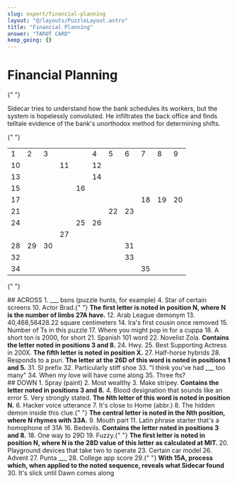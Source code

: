 ```yaml
---
slug: expert/financial-planning
layout: "@/layouts/PuzzleLayout.astro"
title: "Financial Planning"
answer: "TAROT CARD"
keep_going: {}
---
```


# Financial Planning

{" "}

<div class="italic">
  Sidecar tries to understand how the bank schedules its workers, but the system is hopelessly
  convoluted. He infiltrates the back office and finds telltale evidence of the bank's unorthodox
  method for determining shifts.
</div>

{" "}

<table class="w-full table-fixed border-solid border-black">
  <tr class="border-t-black">
    <td class="border-2 border-black">1</td>
    <td class="border-2 border-black">2</td>
    <td class="border-2 border-black">3</td>
    <td class="border-2 border-black" class="bg-black"></td>
    <td class="border-2 border-black" class="bg-black"></td>
    <td class="border-2 border-black">4</td>
    <td class="border-2 border-black">5</td>
    <td class="border-2 border-black">6</td>
    <td class="border-2 border-black">7</td>
    <td class="border-2 border-black">8</td>
    <td class="border-2 border-black">9</td>
  </tr>
  <tr>
    <td class="border-2 border-black">10</td>
    <td class="border-2 border-black"></td>
    <td class="border-2 border-black"></td>
    <td class="border-2 border-black">11</td>
    <td class="border-2 border-black" class="bg-black"></td>
    <td class="border-2 border-black">12</td>
    <td class="border-2 border-black"></td>
    <td class="border-2 border-black"></td>
    <td class="border-2 border-black"></td>
    <td class="border-2 border-black"></td>
    <td class="border-2 border-black"></td>
  </tr>
  <tr>
    <td class="border-2 border-black">13</td>
    <td class="border-2 border-black"></td>
    <td class="border-2 border-black"></td>
    <td class="border-2 border-black"></td>
    <td class="border-2 border-black" class="bg-black"></td>
    <td class="border-2 border-black">14</td>
    <td class="border-2 border-black"></td>
    <td class="border-2 border-black"></td>
    <td class="border-2 border-black"></td>
    <td class="border-2 border-black"></td>
    <td class="border-2 border-black"></td>
  </tr>
  <tr>
    <td class="border-2 border-black">15</td>
    <td class="border-2 border-black"></td>
    <td class="border-2 border-black"></td>
    <td class="border-2 border-black"></td>
    <td class="border-2 border-black">16</td>
    <td class="border-2 border-black"></td>
    <td class="border-2 border-black"></td>
    <td class="border-2 border-black"></td>
    <td class="border-2 border-black" class="bg-black"></td>
    <td class="border-2 border-black" class="bg-black"></td>
    <td class="border-2 border-black" class="bg-black"></td>
  </tr>
  <tr>
    <td class="border-2 border-black">17</td>
    <td class="border-2 border-black"></td>
    <td class="border-2 border-black"></td>
    <td class="border-2 border-black"></td>
    <td class="border-2 border-black"></td>
    <td class="border-2 border-black"></td>
    <td class="border-2 border-black"></td>
    <td class="border-2 border-black" class="bg-black"></td>
    <td class="border-2 border-black">18</td>
    <td class="border-2 border-black">19</td>
    <td class="border-2 border-black">20</td>
  </tr>
  <tr>
    <td class="border-2 border-black">21</td>
    <td class="border-2 border-black"></td>
    <td class="border-2 border-black"></td>
    <td class="border-2 border-black"></td>
    <td class="border-2 border-black"></td>
    <td class="border-2 border-black" class="bg-black"></td>
    <td class="border-2 border-black">22</td>
    <td class="border-2 border-black">23</td>
    <td class="border-2 border-black"></td>
    <td class="border-2 border-black"></td>
    <td class="border-2 border-black"></td>
  </tr>
  <tr>
    <td class="border-2 border-black">24</td>
    <td class="border-2 border-black"></td>
    <td class="border-2 border-black"></td>
    <td class="border-2 border-black" class="bg-black"></td>
    <td class="border-2 border-black">25</td>
    <td class="border-2 border-black">26</td>
    <td class="border-2 border-black"></td>
    <td class="border-2 border-black"></td>
    <td class="border-2 border-black"></td>
    <td class="border-2 border-black"></td>
    <td class="border-2 border-black"></td>
  </tr>
  <tr>
    <td class="border-2 border-black" class="bg-black"></td>
    <td class="border-2 border-black" class="bg-black"></td>
    <td class="border-2 border-black" class="bg-black"></td>
    <td class="border-2 border-black">27</td>
    <td class="border-2 border-black"></td>
    <td class="border-2 border-black"></td>
    <td class="border-2 border-black"></td>
    <td class="border-2 border-black"></td>
    <td class="border-2 border-black"></td>
    <td class="border-2 border-black"></td>
    <td class="border-2 border-black"></td>
  </tr>
  <tr>
    <td class="border-2 border-black">28</td>
    <td class="border-2 border-black">29</td>
    <td class="border-2 border-black">30</td>
    <td class="border-2 border-black"></td>
    <td class="border-2 border-black"></td>
    <td class="border-2 border-black"></td>
    <td class="border-2 border-black" class="bg-black"></td>
    <td class="border-2 border-black">31</td>
    <td class="border-2 border-black"></td>
    <td class="border-2 border-black"></td>
    <td class="border-2 border-black"></td>
  </tr>
  <tr>
    <td class="border-2 border-black">32</td>
    <td class="border-2 border-black"></td>
    <td class="border-2 border-black"></td>
    <td class="border-2 border-black"></td>
    <td class="border-2 border-black"></td>
    <td class="border-2 border-black"></td>
    <td class="border-2 border-black" class="bg-black"></td>
    <td class="border-2 border-black">33</td>
    <td class="border-2 border-black"></td>
    <td class="border-2 border-black"></td>
    <td class="border-2 border-black"></td>
  </tr>
  <tr>
    <td class="border-2 border-black">34</td>
    <td class="border-2 border-black"></td>
    <td class="border-2 border-black"></td>
    <td class="border-2 border-black"></td>
    <td class="border-2 border-black"></td>
    <td class="border-2 border-black"></td>
    <td class="border-2 border-black" class="bg-black"></td>
    <td class="border-2 border-black" class="bg-black"></td>
    <td class="border-2 border-black">35</td>
    <td class="border-2 border-black"></td>
    <td class="border-2 border-black"></td>
  </tr>
</table>

{" "}

<div>
  ## ACROSS
  <span>1. ___ bsns (puzzle hunts, for example)</span>
  <span>4. Star of certain screens</span>
  <span>
    10. Actor Brad.{" "}
    <b>The first letter is noted in position N, where N is the number of limbs 27A have.</b>
  </span>
  <span>12. Arab League demonym</span>
  <span>13. 40,468,56428.22 square centimeters</span>
  <span>14. Ira's first cousin once removed</span>
  <span>15. Number of Ts in this puzzle</span>
  <span>17. Where you might pop in for a cuppa</span>
  <span>18. A short ton is 2000, for short</span>
  <span>21. Spanish 101 word</span>
  <span>
    22. Novelist Zola. <b>Contains the letter noted in positions 3 and 8.</b>
  </span>
  <span>24. Hwy.</span>
  <span>
    25. Best Supporting Actress in 200X. <b>The fifth letter is noted in position X.</b>
  </span>
  <span>27. Half-horse hybrids</span>
  <span>
    28. Responds to a pun. <b>The letter at the 26D of this word is noted in positions 1 and 5.</b>
  </span>
  <span>31. SI prefix</span>
  <span>32. Particularly stiff shoe</span>
  <span>33. "I think you've had ___ too many"</span>
  <span>34. When my love will have come along</span>
  <span>35. Three fts?</span>
</div>
<div>
  ## DOWN
  <span>1. Spray (paint)</span>
  <span>2. Most wealthy</span>
  <span>
    3. Make stripey. <b>Contains the letter noted in positions 3 and 8.</b>
  </span>
  <span>4. Blood designation that sounds like an error</span>
  <span>
    5. Very strongly stated. <b>The Nth letter of this word is noted in position N.</b>
  </span>
  <span>6. Hacker voice utterance</span>
  <span>7. It's close to Home (abbr.)</span>
  <span>
    8. The hidden demon inside this clue.{" "}
    <b>The central letter is noted in the Nth position, where N rhymes with 33A.</b>
  </span>
  <span>9. Mouth part</span>
  <span>11. Latin phrase starter that's a homophone of 31A</span>
  <span>
    16. Bedevils. <b>Contains the letter noted in positions 3 and 8.</b>
  </span>
  <span>18. One way to 29D</span>
  <span>
    19. Fuzzy.{" "}
    <b>
      The first letter is noted in position N, where N is the 28D value of this letter as calculated
      at MIT.
    </b>
  </span>
  <span>20. Playground devices that take two to operate</span>
  <span>23. Certain car model</span>
  <span>26. Advent</span>
  <span>27. Punta ___</span>
  <span>28. College app score</span>
  <span>
    29.{" "}
    <b>With 15A, process which, when applied to the noted sequence, reveals what Sidecar found</b>
  </span>
  <span>30. It's slick until Dawn comes along</span>
</div>
